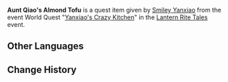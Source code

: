 {{Item Infobox
|id           = 100737
|image        = Item Almond Tofu.png
|type         = Quest Items
|description  = This box contains [[Almond Tofu]] made at [[Wangshu Inn]]. It is well-packaged, and one can feel the care that  [[Smiley Yanxiao|the chef]] took in putting this together.
|source1      = Given during [[Yanxiao's Crazy Kitchen]]
}}
'''Aunt Qiao's Almond Tofu''' is a quest item given by [[Smiley Yanxiao]] from the event World Quest "[[Yanxiao's Crazy Kitchen]]" in the [[Lantern Rite Tales]] event.

==Other Languages==
{{Other Languages
|default_hidden = 1
|en      = Aunt Qiao's Almond Tofu
|zhs     = 给乔姨的杏仁豆腐
|zhs_rm  = Gěi Qiáo Yí de Xìngrén Dòufu
|zht     = 給喬姨的杏仁豆腐
|zht_rm  = Gěi Qiáo Yí de Xìngrén Dòufu
|ja      = 喬おばに送る杏仁豆腐
|ja_rm   = Kyou-oba ni Okuru Annin Doufu
|ko      = 교 아주머니에게 주는 행인두부
|ko_rm   = Gyo Ajumeoniege Juneun Haeng'in Dubu
|es      = Tofu de almendras de la Sra. Chiao
|fr      = Tofu aux amandes pour tante Qiao
|ru      = Миндальный тофу бабули Цяо
|th      = Almond Tofu ของป้า Qiao
|th_rm   = Almond Tofu khong Pa Qiao
|vi      = Đậu Hũ Hạnh Nhân cho Dì Qiao
|de      = Gib Tante Qiao den Mandeltofu.
|id      = Almond Tofu untuk Bibi Qiao
|pt      = Tofu de Amêndoas para a Sra. Qiao
|tr      = Qiao Teyze'nin Badem Tofusu
|it      = Tofu di mandorle di zia Qiao
}}

==Change History==
{{Change History|1.3}}